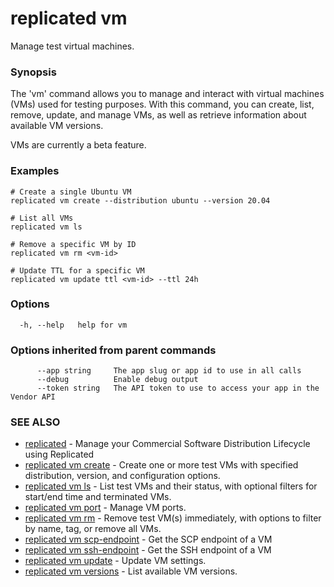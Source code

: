 # replicated vm

Manage test virtual machines.

### Synopsis

The 'vm' command allows you to manage and interact with virtual machines (VMs) used for testing purposes.
With this command, you can create, list, remove, update, and manage VMs, as well as retrieve information about available VM versions.

VMs are currently a beta feature.

### Examples

```
# Create a single Ubuntu VM
replicated vm create --distribution ubuntu --version 20.04

# List all VMs
replicated vm ls

# Remove a specific VM by ID
replicated vm rm <vm-id>

# Update TTL for a specific VM
replicated vm update ttl <vm-id> --ttl 24h
```

### Options

```
  -h, --help   help for vm
```

### Options inherited from parent commands

```
      --app string     The app slug or app id to use in all calls
      --debug          Enable debug output
      --token string   The API token to use to access your app in the Vendor API
```

### SEE ALSO

* [replicated](replicated)	 - Manage your Commercial Software Distribution Lifecycle using Replicated
* [replicated vm create](replicated-cli-vm-create)	 - Create one or more test VMs with specified distribution, version, and configuration options.
* [replicated vm ls](replicated-cli-vm-ls)	 - List test VMs and their status, with optional filters for start/end time and terminated VMs.
* [replicated vm port](replicated-cli-vm-port)	 - Manage VM ports.
* [replicated vm rm](replicated-cli-vm-rm)	 - Remove test VM(s) immediately, with options to filter by name, tag, or remove all VMs.
* [replicated vm scp-endpoint](replicated-cli-vm-scp-endpoint)	 - Get the SCP endpoint of a VM
* [replicated vm ssh-endpoint](replicated-cli-vm-ssh-endpoint)	 - Get the SSH endpoint of a VM
* [replicated vm update](replicated-cli-vm-update)	 - Update VM settings.
* [replicated vm versions](replicated-cli-vm-versions)	 - List available VM versions.

